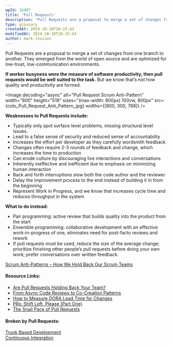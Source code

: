 ```yaml
---
wpId: 16407
title: 'Pull Requests'
description: 'Pull Requests are a proposal to merge a set of changes from one branch to another. They emerged from the world of open source and are optimized for low-trust, low-communication environments. If worker busyness were the measure of software productivity, then pull requests would be well suited to the task. But we know that''s not ...'
type: glossary
createdAt: 2024-10-10T20:25:43
modifiedAt: 2024-10-10T20:25:43
author: mark-levison
---
```





Pull Requests are a proposal to merge a set of changes from one branch to another. They emerged from the world of open source and are optimized for low-trust, low-communication environments.

__If worker busyness were the measure of software productivity, then pull requests would be well__ __suited to the task.__ But we know that’s not how quality and productivity are formed.

<Image decoding="async" alt="Pull Request Scrum Anti-Pattern" width="800" height="519" sizes="(max-width: 800px) 100vw, 800px" src={colo_Pull_Request_Anti_Pattern_jpg} widths={[800, 300, 768]} />

****Weaknesses to Pull Requests include:****

*   Typically only spot surface level problems, missing structural level issues.
*   Lead to a false sense of security and reduced sense of accountability
*   Increases the effort per developer as they carefully wordsmith feedback
*   Changes often require 2-3 rounds of feedback and change, which increases the time to production
*   Can erode culture by discouraging live interactions and conversations
*   Inherently ineffective and inefficient due to emphasis on minimizing human interaction
*   Back and forth interruptions slow both the code author and the reviewer
*   Delay the improvement process to the end instead of building it in from the beginning
*   Represent Work in Progress, and we know that increases cycle time and reduces throughput in the system

****What to do instead:****

*   Pair programming: active review that builds quality into the product from the start
*   Ensemble programming: collaborative development with an effective work-in-progress of one, eliminates need for post-facto reviews and rework
*   If pull requests must be used, reduce the size of the average change; prioritize finishing other people’s pull requests before doing your own work; prefer conversations over written feedback.

[Scrum Anti-Patterns – How We Hold Back Our Scrum Teams](/blog/scrum-anti-patterns.html)

#### Resource Links:

*   [Are Pull Requests Holding Back Your Team?](https://betterprogramming.pub/are-pull-requests-holding-back-your-team-e8aec48986c2)
*   [From Async Code Reviews to Co-Creation Patterns](https://www.infoq.com/articles/co-creation-patterns-software-development/)
*   [How to Measure DORA Lead Time for Changes](https://shipyard.build/blog/measure-dora-change-lead-time/)
*   [PRs: Shift Left, Please (Part One)](https://medium.com/pragmatic-programmers/prs-shift-left-please-part-one-b0f8bb79ef2b)
*   [The Snail Pace of Pull Requests](https://franciscomt.medium.com/the-snail-pace-of-pull-requests-67eec5131b11)

#### Broken by Pull Requests:

[Trunk Based Development](/glossary/branching-strategies)  
[Continuous Integration](/glossary/continuous-integration)